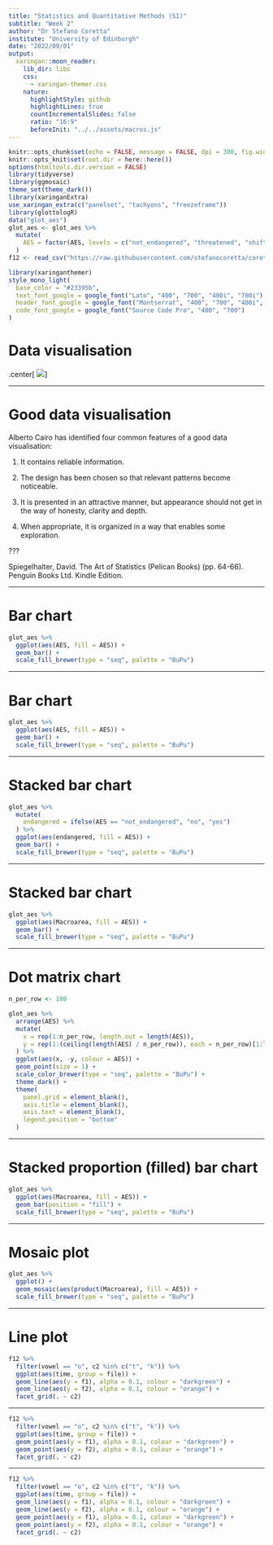 ```yaml
---
title: "Statistics and Quantitative Methods (S1)"
subtitle: "Week 2"
author: "Dr Stefano Coretta"
institute: "University of Edinburgh"
date: "2022/09/01"
output:
  xaringan::moon_reader:
    lib_dir: libs
    css:
      - xaringan-themer.css
    nature:
      highlightStyle: github
      highlightLines: true
      countIncrementalSlides: false
      ratio: "16:9"
      beforeInit: "../../assets/macros.js"
---
```


```r
knitr::opts_chunk$set(echo = FALSE, message = FALSE, dpi = 300, fig.width = 7, fig.height = 5, out.height = "500px", fig.align = "center")
knitr::opts_knit$set(root.dir = here::here())
options(htmltools.dir.version = FALSE)
library(tidyverse)
library(ggmosaic)
theme_set(theme_dark())
library(xaringanExtra)
use_xaringan_extra(c("panelset", "tachyons", "freezeframe"))
library(glottologR)
data("glot_aes")
glot_aes <- glot_aes %>%
  mutate(
    AES = factor(AES, levels = c("not_endangered", "threatened", "shifting", "moribund", "nearly_extinct", "extinct"))
  )
f12 <- read_csv("https://raw.githubusercontent.com/stefanocoretta/coretta2018itapol/master/data-raw/aggregated/formants-series.csv")
```

```r
library(xaringanthemer)
style_mono_light(
  base_color = "#23395b",
  text_font_google = google_font("Lato", "400", "700", "400i", "700i"),
  header_font_google = google_font("Montserrat", "400", "700", "400i", "700i"),
  code_font_google = google_font("Source Code Pro", "400", "700")
)
```

# Data visualisation

.center[
![](../../img/data-quant.png)
]

---

# Good data visualisation

Alberto Cairo has identified four common features of a good data visualisation:

1. It contains reliable information.

2. The design has been chosen so that relevant patterns become noticeable.

3. It is presented in an attractive manner, but appearance should not get in the way of honesty, clarity and depth.

4. When appropriate, it is organized in a way that enables some exploration.

???

Spiegelhalter, David. The Art of Statistics (Pelican Books) (pp. 64-66). Penguin Books Ltd. Kindle Edition. 

---

# Bar chart

```r
glot_aes %>%
  ggplot(aes(AES, fill = AES)) +
  geom_bar() +
  scale_fill_brewer(type = "seq", palette = "BuPu")
```

---

# Bar chart

```r
glot_aes %>%
  ggplot(aes(AES, fill = AES)) +
  geom_bar() +
  scale_fill_brewer(type = "seq", palette = "BuPu")
```

---

# Stacked bar chart

```r
glot_aes %>%
  mutate(
    endangered = ifelse(AES == "not_endangered", "no", "yes")
  ) %>%
  ggplot(aes(endangered, fill = AES)) +
  geom_bar() +
  scale_fill_brewer(type = "seq", palette = "BuPu")
```
---

# Stacked bar chart

```r
glot_aes %>%
  ggplot(aes(Macroarea, fill = AES)) +
  geom_bar() +
  scale_fill_brewer(type = "seq", palette = "BuPu")
```

---

# Dot matrix chart

```r
n_per_row <- 100

glot_aes %>%
  arrange(AES) %>%
  mutate(
    x = rep(1:n_per_row, length.out = length(AES)),
    y = rep(1:(ceiling(length(AES) / n_per_row)), each = n_per_row)[1:length(AES)]
  ) %>%
  ggplot(aes(x, -y, colour = AES)) +
  geom_point(size = 1) +
  scale_color_brewer(type = "seq", palette = "BuPu") +
  theme_dark() +
  theme(
    panel.grid = element_blank(),
    axis.title = element_blank(),
    axis.text = element_blank(),
    legend.position = "bottom"
  )
```

---

# Stacked proportion (filled) bar chart

```r
glot_aes %>%
  ggplot(aes(Macroarea, fill = AES)) +
  geom_bar(position = "fill") +
  scale_fill_brewer(type = "seq", palette = "BuPu")
```

---

# Mosaic plot

```r
glot_aes %>%
  ggplot() +
  geom_mosaic(aes(product(Macroarea), fill = AES)) +
  scale_fill_brewer(type = "seq", palette = "BuPu")
```

---

# Line plot

```r
f12 %>%
  filter(vowel == "o", c2 %in% c("t", "k")) %>%
  ggplot(aes(time, group = file)) +
  geom_line(aes(y = f1), alpha = 0.1, colour = "darkgreen") +
  geom_line(aes(y = f2), alpha = 0.1, colour = "orange") +
  facet_grid(. ~ c2)
```

---

```r
f12 %>%
  filter(vowel == "o", c2 %in% c("t", "k")) %>%
  ggplot(aes(time, group = file)) +
  geom_point(aes(y = f1), alpha = 0.1, colour = "darkgreen") +
  geom_point(aes(y = f2), alpha = 0.1, colour = "orange") +
  facet_grid(. ~ c2)
```

---

```r
f12 %>%
  filter(vowel == "o", c2 %in% c("t", "k")) %>%
  ggplot(aes(time, group = file)) +
  geom_line(aes(y = f1), alpha = 0.1, colour = "darkgreen") +
  geom_line(aes(y = f2), alpha = 0.1, colour = "orange") +
  geom_point(aes(y = f1), alpha = 0.1, colour = "darkgreen") +
  geom_point(aes(y = f2), alpha = 0.1, colour = "orange") +
  facet_grid(. ~ c2)
```
